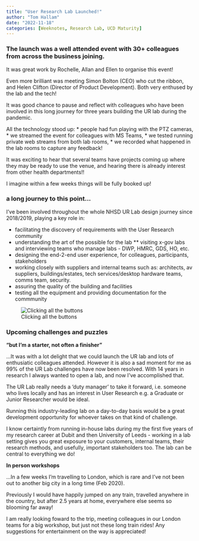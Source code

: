 ```yaml
---
title: "User Research Lab Launched!"
author: "Tom Hallam"
date: "2022-11-18"
categories: [Weeknotes, Research Lab, UCD Maturity]
---
```


### The launch was a well attended event with 30+ colleagues from across the business joining. 

It was great work by Rochelle, Allan and Ellen to organise this event!

Even more brilliant was meeting Simon Bolton (CEO) who cut the ribbon, and Helen Clifton (Director of Product Development). Both very enthused by the lab and the tech!

It was good chance to pause and reflect with colleagues who have been involved in this long journey for three years building the UR lab during the pandemic.

All the technology stood up:
* people had fun playing with the PTZ cameras,
* we streamed the event for colleagues with MS Teams, 
* we tested running private web streams from both lab rooms,
* we recorded what happened in the lab rooms to capture any feedback! 

It was exciting to hear that several teams have projects coming up where they may be ready to use the venue, and hearing there is already interest from other health departments!! 

I imagine within a few weeks things will be fully booked up!



### a long journey to this point...

I've been involved throughout the whole NHSD UR Lab design journey since 2018/2019, playing a key role in:

* facilitating the discovery of requirements with the User Research community
* understanding the art of the possible for the lab
** visiting x-gov labs and interviewing teams who manage labs - DWP, HMRC, GDS, HO, etc.
* designing the end-2-end user experience, for colleagues, participants, stakeholders
* working closely with suppliers and internal teams such as:
     architects, av suppliers, buildings/estates, tech services/desktop hardware teams, comms team, security.
* assuring the quality of the building and facilities 
* testing all the equipment and providing documentation for the commmunity

![Clicking all the buttons](labopening.png)



### Upcoming challenges and puzzles


**"but I'm a starter, not often a finisher"**

...It was with a lot delight that we could launch the UR lab and lots of enthusiatic colleagues attended. However it is also a sad moment for me as 99% of the UR Lab challenges have now been resolved. With 14 years in research I always wanted to open a lab, and now I've accomplished that.

The UR Lab really needs a 'duty manager' to take it forward, i.e. someone who lives locally and has an interest in User Research e.g. a Graduate or Junior Researcher would be ideal. 

Running this industry-leading lab on a day-to-day basis would be a great development opportunity for whoever takes on that kind of challenge. 

I know certaintly from running in-house labs during my the first five years of my research career at Dubit and then University of Leeds - working in a lab setting gives you great exposure to your customers, internal teams, their research methods, and usefully, important stakeholders too. The lab can be central to everything we do! 


**In person workshops**

...In a few weeks I'm travelling to London, which is rare and I've not been out to another big city in a long time (Feb 2020). 

Previously I would have happily jumped on any train, travelled anywhere in the country, but after 2.5 years at home, everywhere else seems so blooming far away! 

I am really looking foward to the trip, meeting colleagues in our London teams for a big workshop, but just not these long train rides! Any suggestions for entertainment on the way is appreciated!
